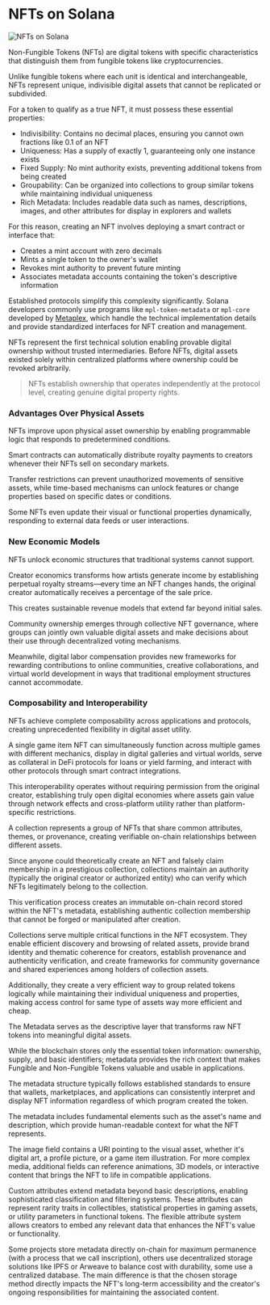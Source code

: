 
# NFTs on Solana

![NFTs on Solana](/graphics/course-banners/nfts-on-solana.png)

Non-Fungible Tokens (NFTs) are digital tokens with specific characteristics that distinguish them from fungible tokens like cryptocurrencies. 

Unlike fungible tokens where each unit is identical and interchangeable, NFTs represent unique, indivisible digital assets that cannot be replicated or subdivided.

<ArticleSection name="NFTs Properties" id="nft-properties" level="h2" />

For a token to qualify as a true NFT, it must possess these essential properties:
- Indivisibility: Contains no decimal places, ensuring you cannot own fractions like 0.1 of an NFT
- Uniqueness: Has a supply of exactly 1, guaranteeing only one instance exists
- Fixed Supply: No mint authority exists, preventing additional tokens from being created
- Groupability: Can be organized into collections to group similar tokens while maintaining individual uniqueness
- Rich Metadata: Includes readable data such as names, descriptions, images, and other attributes for display in explorers and wallets

For this reason, creating an NFT involves deploying a smart contract or interface that:
- Creates a mint account with zero decimals
- Mints a single token to the owner's wallet
- Revokes mint authority to prevent future minting
- Associates metadata accounts containing the token's descriptive information

Established protocols simplify this complexity significantly. Solana developers commonly use programs like `mpl-token-metadata` or `mpl-core` developed by [Metaplex](https://metaplex.com), which handle the technical implementation details and provide standardized interfaces for NFT creation and management.

<ArticleSection name="Why Non-Fungible Tokens Matter" id="why-non-fungible-tokens-matter" level="h2" />

NFTs represent the first technical solution enabling provable digital ownership without trusted intermediaries. Before NFTs, digital assets existed solely within centralized platforms where ownership could be revoked arbitrarily. 

> NFTs establish ownership that operates independently at the protocol level, creating genuine digital property rights.

### Advantages Over Physical Assets

NFTs improve upon physical asset ownership by enabling programmable logic that responds to predetermined conditions. 

Smart contracts can automatically distribute royalty payments to creators whenever their NFTs sell on secondary markets. 

Transfer restrictions can prevent unauthorized movements of sensitive assets, while time-based mechanisms can unlock features or change properties based on specific dates or conditions. 

Some NFTs even update their visual or functional properties dynamically, responding to external data feeds or user interactions.

### New Economic Models

NFTs unlock economic structures that traditional systems cannot support. 

Creator economics transforms how artists generate income by establishing perpetual royalty streams—every time an NFT changes hands, the original creator automatically receives a percentage of the sale price. 

This creates sustainable revenue models that extend far beyond initial sales.

Community ownership emerges through collective NFT governance, where groups can jointly own valuable digital assets and make decisions about their use through decentralized voting mechanisms.

Meanwhile, digital labor compensation provides new frameworks for rewarding contributions to online communities, creative collaborations, and virtual world development in ways that traditional employment structures cannot accommodate.

### Composability and Interoperability

NFTs achieve complete composability across applications and protocols, creating unprecedented flexibility in digital asset utility. 

A single game item NFT can simultaneously function across multiple games with different mechanics, display in digital galleries and virtual worlds, serve as collateral in DeFi protocols for loans or yield farming, and interact with other protocols through smart contract integrations.

This interoperability operates without requiring permission from the original creator, establishing truly open digital economies where assets gain value through network effects and cross-platform utility rather than platform-specific restrictions.

<ArticleSection name="Collections" id="collections" level="h2" />

A collection represents a group of NFTs that share common attributes, themes, or provenance, creating verifiable on-chain relationships between different assets. 

Since anyone could theoretically create an NFT and falsely claim membership in a prestigious collection, collections maintain an authority (typically the original creator or authorized entity) who can verify which NFTs legitimately belong to the collection. 

This verification process creates an immutable on-chain record stored within the NFT's metadata, establishing authentic collection membership that cannot be forged or manipulated after creation.

Collections serve multiple critical functions in the NFT ecosystem. They enable efficient discovery and browsing of related assets, provide brand identity and thematic coherence for creators, establish provenance and authenticity verification, and create frameworks for community governance and shared experiences among holders of collection assets.

Additionally, they create a very efficient way to group related tokens logically while maintaining their individual uniqueness and properties, making access control for same type of assets way more efficient and cheap.

<ArticleSection name="Metadata" id="metadata" level="h2" />

The Metadata serves as the descriptive layer that transforms raw NFT tokens into meaningful digital assets. 

While the blockchain stores only the essential token information: ownership, supply, and basic identifiers; metadata provides the rich context that makes Fungible and Non-Fungible Tokens valuable and usable in applications.

The metadata structure typically follows established standards to ensure that wallets, marketplaces, and applications can consistently interpret and display NFT information regardless of which program created the token. 

The metadata includes fundamental elements such as the asset's name and description, which provide human-readable context for what the NFT represents.

The image field contains a URI pointing to the visual asset, whether it's digital art, a profile picture, or a game item illustration. For more complex media, additional fields can reference animations, 3D models, or interactive content that brings the NFT to life in compatible applications.

Custom attributes extend metadata beyond basic descriptions, enabling sophisticated classification and filtering systems. These attributes can represent rarity traits in collectibles, statistical properties in gaming assets, or utility parameters in functional tokens. The flexible attribute system allows creators to embed any relevant data that enhances the NFT's value or functionality.

Some projects store metadata directly on-chain for maximum permanence (with a process that we call inscription), others use decentralized storage solutions like IPFS or Arweave to balance cost with durability, some use a centralized database. The main difference is that the chosen storage method directly impacts the NFT's long-term accessibility and the creator's ongoing responsibilities for maintaining the associated content.